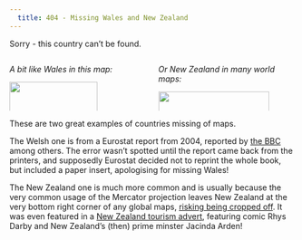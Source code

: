 ```yaml
---
  title: 404 - Missing Wales and New Zealand
---
```


Sorry - this country can't be found. 

::: columns
:::: {.column width="45%"}

*A bit like Wales in this map:*

![](images/eurostat_yearbook_2004_clipped.jpg){width=80%}

::::
:::: {.column width="45%"}

*Or New Zealand in many world maps:*

![](images/new-zealand-missing.png){width=90%}

::::
:::

These are two great examples of countries missing of maps. 

The Welsh one is from a Eurostat report from 2004, reported by [the BBC](http://news.bbc.co.uk/1/hi/wales/3715512.stm) among others. The error wasn't spotted until the report came back from the printers, and supposedly Eurostat decided not to reprint the whole book, but included a paper insert, apologising for missing Wales! 

The New Zealand one is much more common and is usually because the very common usage of the Mercator projection leaves New Zealand at the very bottom right corner of any global maps, [risking being cropped off](https://www.atlasobscura.com/articles/new-zealand-left-off-world-map). It was even featured in a [New Zealand tourism advert](https://www.youtube.com/watch?v=HynsTvRVLiI), featuring comic Rhys Darby and New Zealand's (then) prime minster Jacinda Arden! 
